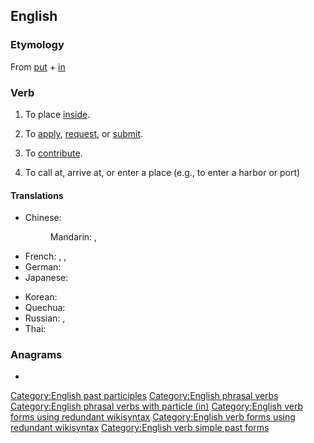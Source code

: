 {{also|putin|Putin|puțin}}
==English==

===Etymology===
From [[put]] + [[in]]

===Verb===
{{en-verb|puts in|putting in|put in}}

# {{lb|en|transitive}} To place [[inside]].
#: {{ux|en|Just '''put in''' the key for the ignition and turn it.}}
# {{lb|en|intransitive}} To [[apply]], [[request]], or [[submit]].
#: {{ux|en|I'm going to the bank to '''put in''' for a transfer.}}
# {{lb|en|transitive}} To [[contribute]].
#: {{ux|en|I '''put in''' an extra hour at work today.}}
# {{lb|en|intransitive}} To call at, arrive at, or enter a place (e.g., to enter a harbor or port)
#: {{ux|en|The ship '''puts in''' to port today.}}

====Translations====
{{trans-top|to place inside}}
* Chinese:
*: Mandarin: {{t+|cmn|投入|tr=tóurù|sc=Hani}}, {{t+|cmn|插入|tr=chārù|sc=Hani}}
* French: {{t+|fr|mettre}}, {{t+|fr|insérer}}, {{t+|fr|fourrer}}
* German: {{t+|de|einsetzen}}
* Japanese: {{t+|ja|入れる|tr=いれる, ireru|sc=Jpan}}
{{trans-mid}}
* Korean: {{t+|ko|넣다|sc=Kore}}
* Quechua: {{t|qu|sat'iy}}
* Russian: {{t+|ru|вставля́ть|impf}}, {{t+|ru|вста́вить|pf}}
* Thai: {{t+|th|ใส่|tr=sài|sc=Thai}}
{{trans-bottom}}

===Anagrams===
* {{l|en|input}}

[[Category:English past participles]]
[[Category:English phrasal verbs]]
[[Category:English phrasal verbs with particle (in)]]
[[Category:English verb forms using redundant wikisyntax]]
[[Category:English verb forms using redundant wikisyntax]]
[[Category:English verb simple past forms]]